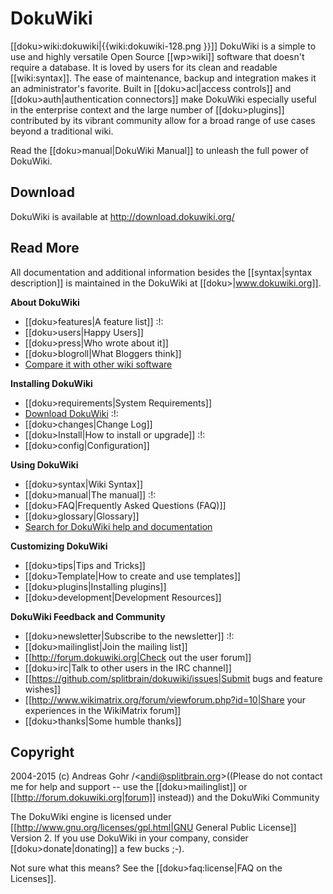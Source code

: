 # DokuWiki

[[doku\>wiki:dokuwiki|\{\{wiki:dokuwiki-128.png \}\}]] DokuWiki is a simple to use and highly versatile Open Source [[wp\>wiki]] software that doesn't require a database. It is loved by users for its clean and readable [[wiki:syntax]]. The ease of maintenance, backup and integration makes it an administrator's favorite. Built in [[doku\>acl|access controls]] and [[doku\>auth|authentication connectors]] make DokuWiki especially useful in the enterprise context and the large number of [[doku\>plugins]] contributed by its vibrant community allow for a broad range of use cases beyond a traditional wiki.

Read the [[doku\>manual|DokuWiki Manual]] to unleash the full power of DokuWiki.

## Download

DokuWiki is available at http://download.dokuwiki.org/


## Read More

All documentation and additional information besides the [[syntax|syntax description]] is maintained in the DokuWiki at [[doku\>|www.dokuwiki.org]].

**About DokuWiki**

  * [[doku\>features|A feature list]] :!:
  * [[doku\>users|Happy Users]]
  * [[doku\>press|Who wrote about it]]
  * [[doku\>blogroll|What Bloggers think]]
  * [Compare it with other wiki software](http://www.wikimatrix.org/show/DokuWiki)

**Installing DokuWiki**

  * [[doku\>requirements|System Requirements]]
  * [Download DokuWiki](http://download.dokuwiki.org/) :!:
  * [[doku\>changes|Change Log]]
  * [[doku\>Install|How to install or upgrade]] :!:
  * [[doku\>config|Configuration]]

**Using DokuWiki**

  * [[doku\>syntax|Wiki Syntax]]
  * [[doku\>manual|The manual]] :!:
  * [[doku\>FAQ|Frequently Asked Questions (FAQ)]]
  * [[doku\>glossary|Glossary]]
  * [Search for DokuWiki help and documentation](http://search.dokuwiki.org)

**Customizing DokuWiki**

  * [[doku\>tips|Tips and Tricks]]
  * [[doku\>Template|How to create and use templates]]
  * [[doku\>plugins|Installing plugins]]
  * [[doku\>development|Development Resources]]

**DokuWiki Feedback and Community**

  * [[doku\>newsletter|Subscribe to the newsletter]] :!:
  * [[doku\>mailinglist|Join the mailing list]]
  * [[http://forum.dokuwiki.org|Check out the user forum]]
  * [[doku\>irc|Talk to other users in the IRC channel]]
  * [[https://github.com/splitbrain/dokuwiki/issues|Submit bugs and feature wishes]]
  * [[http://www.wikimatrix.org/forum/viewforum.php?id=10|Share your experiences in the WikiMatrix forum]]
  * [[doku\>thanks|Some humble thanks]]


## Copyright

2004-2015 (c) Andreas Gohr /\<andi@splitbrain.org\>((Please do not contact me for help and support -- use the [[doku\>mailinglist]] or [[http://forum.dokuwiki.org|forum]] instead)) and the DokuWiki Community

The DokuWiki engine is licensed under [[http://www.gnu.org/licenses/gpl.html|GNU General Public License]] Version 2. If you use DokuWiki in your company, consider [[doku\>donate|donating]] a few bucks ;-).

Not sure what this means? See the [[doku\>faq:license|FAQ on the Licenses]].
